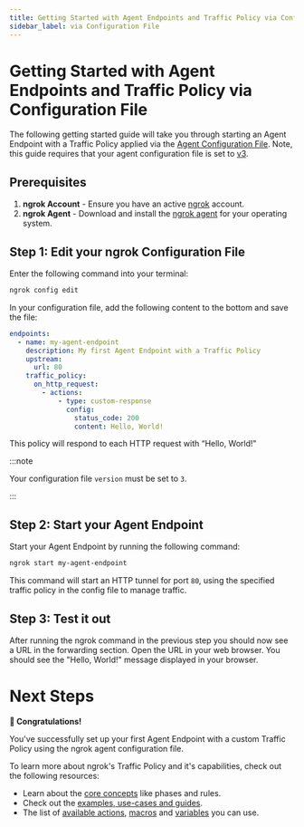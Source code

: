 ```yaml
---
title: Getting Started with Agent Endpoints and Traffic Policy via Configuration File
sidebar_label: via Configuration File
---
```


# Getting Started with Agent Endpoints and Traffic Policy via Configuration File

The following getting started guide will take you through starting an Agent Endpoint with a Traffic Policy applied via the [Agent Configuration File](/docs/agent/config/). Note, this guide requires that your agent configuration file is set to [v3](/docs/agent/config/v3).

## Prerequisites

1. **ngrok Account** - Ensure you have an active [ngrok](https://dashboard.ngrok.com/) account.
2. **ngrok Agent** - Download and install the [ngrok agent](https://ngrok.com/download) for your operating system.

## Step 1: Edit your ngrok Configuration File

Enter the following command into your terminal:

```bash
ngrok config edit
```

In your configuration file, add the following content to the bottom and save the file:

```yaml
endpoints:
  - name: my-agent-endpoint
    description: My first Agent Endpoint with a Traffic Policy
    upstream:
      url: 80
    traffic_policy:
      on_http_request:
        - actions:
            - type: custom-response
              config:
                status_code: 200
                content: Hello, World!
```

This policy will respond to each HTTP request with “Hello, World!"

:::note

Your configuration file `version` must be set to `3`.

:::

## Step 2: Start your Agent Endpoint

Start your Agent Endpoint by running the following command:

```bash
ngrok start my-agent-endpoint
```

This command will start an HTTP tunnel for port `80`, using the specified traffic policy in the config file to manage traffic.

## Step 3: Test it out

After running the ngrok command in the previous step you should now see a URL in the forwarding section. Open the URL in your web browser. You should see the "Hello, World!" message displayed in your browser.

# Next Steps

**🎉 Congratulations!**

You've successfully set up your first Agent Endpoint with a custom Traffic Policy using the ngrok agent configuration file.

To learn more about ngrok's Traffic Policy and it's capabilities, check out the following resources:

- Learn about the [core concepts](/docs/traffic-policy/concepts/) like phases and rules.
- Check out the [examples, use-cases and guides](/traffic-policy/examples).
- The list of [available actions](/docs/traffic-policy/actions/), [macros](/docs/traffic-policy/macros/) and [variables](/docs/traffic-policy/variables/) you can use.
